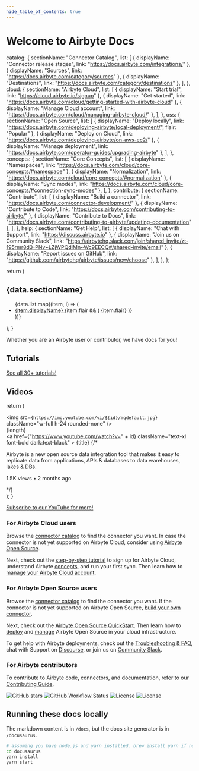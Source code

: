 ```yaml
--- 
hide_table_of_contents: true
---
```


# Welcome to Airbyte Docs

  catalog: {
    sectionName: "Connector Catalog",
    list: [
      { displayName: "Connector release stages", link: "https://docs.airbyte.com/integrations/" },
      { displayName: "Sources", link: "https://docs.airbyte.com/category/sources" },
      { displayName: "Destinations", link: "https://docs.airbyte.com/category/destinations" },
    ],
  },
  cloud: {
    sectionName: "Airbyte Cloud",
    list: [
      { displayName: "Start trial", link: "https://cloud.airbyte.io/signup" },
      { displayName: "Get started", link: "https://docs.airbyte.com/cloud/getting-started-with-airbyte-cloud" },
      { displayName: "Manage Cloud account", link: "https://docs.airbyte.com/cloud/managing-airbyte-cloud/" },
    ],
  },
  oss: {
    sectionName: "Open Source",
    list: [
      { displayName: "Deploy locally", link: "https://docs.airbyte.com/deploying-airbyte/local-deployment/", flair: "Popular" },
      { displayName: "Deploy on Cloud", link: "https://docs.airbyte.com/deploying-airbyte/on-aws-ec2/" },
      { displayName: "Manage deployment", link: "https://docs.airbyte.com/operator-guides/upgrading-airbyte" },
    ],
  },
  concepts: {
    sectionName: "Core Concepts",
    list: [
      { displayName: "Namespaces", link: "https://docs.airbyte.com/cloud/core-concepts/#namespace" },
      { displayName: "Normalization", link: "https://docs.airbyte.com/cloud/core-concepts/#normalization" },
      { displayName: "Sync modes", link: "https://docs.airbyte.com/cloud/core-concepts/#connection-sync-modes" },
    ],
  },
  contribute: {
    sectionName: "Contribute",
    list: [
      { displayName: "Build a connector", link: "https://docs.airbyte.com/connector-development/" },
      { displayName: "Contribute to Code", link: "https://docs.airbyte.com/contributing-to-airbyte/" },
      { displayName: "Contribute to Docs", link: "https://docs.airbyte.com/contributing-to-airbyte/updating-documentation" },
    ],
  },
  help: {
    sectionName: "Get Help",
    list: [
      { displayName: "Chat with Support", link: "https://discuss.airbyte.io" },
      { displayName: "Join us on Community Slack", link: "https://airbytehq.slack.com/join/shared_invite/zt-195rmr8d3-PNv~LZjWPQdIMn~Wc9EECQ#/shared-invite/email" },
      { displayName: "Report issues on GitHub", link: "https://github.com/airbytehq/airbyte/issues/new/choose" },
    ],
  },
};

  return (
    <div className="dark:bg-slate-50 dark:text-indigo-800 border border-solid border-indigo-600 rounded-xl p-8">
      <h2 className="text-2xl font-bold">{data.sectionName}</h2>
      <ul className="list-none pl-0">
        {data.list.map((item, i) => (
          <li key={i}>
            <a href={item.link} className="text-indigo-800">
              {item.displayName}
            </a>
            {item.flair && (
              <span className="bg-indigo-800 text-white rounded-full px-2 py-1 text-xs ml-2">
                {item.flair}
              </span>
            )}
          </li>
        ))}
      </ul>
    </div>
  );
}

Whether you are an Airbyte user or contributor, we have docs for you!

<div className="grid grid-cols-2 md:grid-cols-3 gap-2 lg:gap-8 max-w-5xl">
  <Section data={items.catalog} />
  <Section data={items.cloud} />
  <Section data={items.oss} />
  <Section data={items.concepts} />
  <Section data={items.contribute} />
  <Section data={items.help} />
</div>

## Tutorials

<div className="grid grid-cols-2 md:grid-cols-3 gap-2 lg:gap-8  max-w-5xl">
  <Tutorials />
  <a className="text-xl" href="https://airbyte.com/tutorials">
    See all 30+ tutorials!
  </a>
</div>

## Videos

  return (
    <div className="flex flex-col dark:bg-white rounded-xl">
      <div className="relative">
        <img
          src={`https://img.youtube.com/vi/${id}/mqdefault.jpg`}
          className="w-full h-24 rounded-none"
        />
        <div className="absolute bottom-0 right-0 bg-indigo-600 text-white rounded-bl-xl px-2 py-1">
          {length}
        </div>
      </div>
      <div className="flex flex-col ml-4 py-4">
        <a
          href={"https://www.youtube.com/watch?v=" + id}
          className="text-xl font-bold dark:text-black"
        >
          {title}
        </a>
        {/* <p className="text-gray-500">Airbyte is a new open source data integration tool that makes it easy to replicate data from applications, APIs & databases to data warehouses, lakes & DBs.</p>
        <p className="text-gray-500">1.5K views • 2 months ago</p> */}
      </div>
    </div>
  );
}

<div className="grid grid-cols-2 md:grid-cols-3 gap-2 lg:gap-8 mb-8 max-w-5xl">
  <VideoCard
    id="aLUr8QNbQp4"
    title="Sync your data anywhere with Airbyte Cloud"
    length="3:14"
  />
  <VideoCard
    id="sKDviQrOAbU"
    title="How to replicate data from Salesforce to Snowflake"
    length="1:51"
  />
  <VideoCard
    id="kJ3hLoNfz_E"
    title="Build ETL Sources in Under 20 minutes"
    length="19:30"
  />
</div>
<a className="text-xl" href="https://youtube.com/airbytehq">
  Subscribe to our YouTube for more!
</a>

### For Airbyte Cloud users

Browse the [connector catalog](integrations) to find the connector you want. In case the connector is not yet supported on Airbyte Cloud, consider using [Airbyte Open Source](#for-airbyte-open-source-users).

Next, check out the [step-by-step tutorial](cloud/getting-started-with-airbyte-cloud) to sign up for Airbyte Cloud, understand Airbyte [concepts](cloud/core-concepts.md), and run your first sync. Then learn how to [manage your Airbyte Cloud account](cloud/managing-airbyte-cloud.md).

### For Airbyte Open Source users

Browse the [connector catalog](integrations) to find the connector you want. If the connector is not yet supported on Airbyte Open Source, [build your own connector](connector-development).

Next, check out the [Airbyte Open Source QuickStart](quickstart/deploy-airbyte.md). Then learn how to [deploy](deploying-airbyte/local-deployment) and [manage](operator-guides/upgrading-airbyte) Airbyte Open Source in your cloud infrastructure.

To get help with Airbyte deployments, check out the [Troubleshooting & FAQ](troubleshooting/README.md), chat with Support on [Discourse](https://discuss.airbyte.io/), or join us on [Community Slack](https://slack.airbyte.io/).

### For Airbyte contributors

To contribute to Airbyte code, connectors, and documentation, refer to our [Contributing Guide](contributing-to-airbyte).

[![GitHub stars](https://img.shields.io/github/stars/airbytehq/airbyte?style=social&label=Star&maxAge=2592000)](https://GitHub.com/airbytehq/airbyte/stargazers/) [![GitHub Workflow Status](https://img.shields.io/github/workflow/status/airbytehq/airbyte/Airbyte%20CI)](https://github.com/airbytehq/airbyte/actions/workflows/gradle.yml) [![License](https://img.shields.io/static/v1?label=license&message=MIT&color=brightgreen)](https://github.com/airbytehq/airbyte/tree/a9b1c6c0420550ad5069aca66c295223e0d05e27/LICENSE/README.md) [![License](https://img.shields.io/static/v1?label=license&message=ELv2&color=brightgreen)](https://github.com/airbytehq/airbyte/tree/a9b1c6c0420550ad5069aca66c295223e0d05e27/LICENSE/README.md)

## Running these docs locally

The markdown content is in `/docs`, but the docs site generator is in `/docusaurus`.

```bash
# assuming you have node.js and yarn installed. brew install yarn if need to
cd docusaurus
yarn install
yarn start
```
